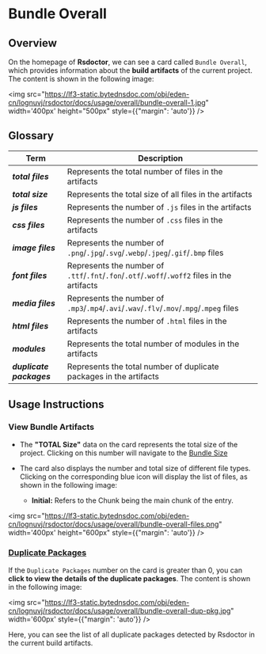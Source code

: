 # Bundle Overall

## Overview

On the homepage of **Rsdoctor**, we can see a card called `Bundle Overall`, which provides information about the **build artifacts** of the current project. The content is shown in the following image:

<img src="https://lf3-static.bytednsdoc.com/obj/eden-cn/lognuvj/rsdoctor/docs/usage/overall/bundle-overall-1.jpg" width='400px' height="500px" style={{"margin": 'auto'}} />

## Glossary

| Term                            | Description                                                                         |
| ------------------------------- | ----------------------------------------------------------------------------------- |
| <b><i>total files</i></b>       | Represents the total number of files in the artifacts                               |
| <b><i>total size</i></b>        | Represents the total size of all files in the artifacts                             |
| <b><i>js files</i></b>          | Represents the number of `.js` files in the artifacts                              |
| <b><i>css files</i></b>         | Represents the number of `.css` files in the artifacts                             |
| <b><i>image files</i></b>       | Represents the number of `.png`/`.jpg`/`.svg`/`.webp`/`.jpeg`/`.gif`/`.bmp` files  |
| <b><i>font files</i></b>        | Represents the number of `.ttf`/`.fnt`/`.fon`/`.otf`/`.woff`/`.woff2` files in the artifacts         |
| <b><i>media files</i></b>       | Represents the number of `.mp3`/`.mp4`/`.avi`/`.wav`/`.flv`/`.mov`/`.mpg`/`.mpeg` files |
| <b><i>html files</i></b>        | Represents the number of `.html` files in the artifacts                             |
| <b><i>modules</i></b>           | Represents the total number of modules in the artifacts                            |
| <b><i>duplicate packages</i></b>| Represents the total number of duplicate packages in the artifacts                  |

## Usage Instructions

### View Bundle Artifacts

- The **"TOTAL Size"** data on the card represents the total size of the project. Clicking on this number will navigate to the [Bundle Size](./bundle-size.mdx)

- The card also displays the number and total size of different file types. Clicking on the corresponding blue icon will display the list of files, as shown in the following image:
  - **Initial:** Refers to the Chunk being the main chunk of the entry.
  
<img src="https://lf3-static.bytednsdoc.com/obj/eden-cn/lognuvj/rsdoctor/docs/usage/overall/bundle-overall-files.png" width='400px' height="600px" style={{"margin": 'auto'}}  />

### [Duplicate Packages](../../blog/topic/duplicate-pkg-problem.mdx)

If the `Duplicate Packages` number on the card is greater than 0, you can **click to view the details of the duplicate packages**. The content is shown in the following image:

<img src="https://lf3-static.bytednsdoc.com/obj/eden-cn/lognuvj/rsdoctor/docs/usage/overall/bundle-overall-dup-pkg.jpg" width='600px' style={{"margin": 'auto'}} />

Here, you can see the list of all duplicate packages detected by Rsdoctor in the current build artifacts.
